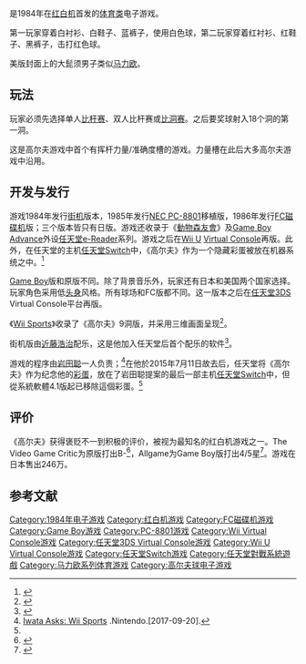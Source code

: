 {{NoteTA
| G1=Games
| G2=Mario
}}
{{Otheruses|subject=一款电子游戏|other=与此名称相似的其它条目|高尔夫 (消歧义)}}
{{Infobox video game
| title = 高尔夫
| image =
| caption =
| japanese = ゴルフ
| english = Golf
| developer = [[任天堂開發第二部|任天堂開發第二部]]<br/>[[HAL研究所|HAL研究所]]
| publisher = [[任天堂|任天堂]]
| designer = [[宮本茂|宮本茂]]
| programmer  = [[岩田聪|岩田聪]]<ref name="Iwata"/>
| composer = [[近藤浩治|近藤浩治]]（街机）<br />[[田中宏和|田中宏和]]（Game Boy）
| engine =
| released = {{Infobox VG/C|1984年5月1日| '''红白机'''<br>{{vgrelease new|JP|1984年5月1日|NA|1985年10月18日|EU|1986年11月15日}}'''街机'''<br />{{Vgrelease new|JP|1984年}}'''PC-88'''<br />{{Vgrelease new|JP|1985年4月}}'''FC磁碟机'''<br />{{Vgrelease new|JP|1986年2月11日}}'''Game Boy'''<br />{{Vgrelease new|JP|1989年11月28日|NA|1990年3月|EU|1990年}}<u>任天堂3DS Virtual Console</u><br />{{Vgrelease new|JP|2011年6月29日|NA|2011年9月8日|EU|2011年10月13日}}<u>Wii U Virtual Console</u><br />{{vgrelease new|EU|2013年10月10日|NA|2013年10月10日|JP|2013年11月13日}} }}
| genre = [[体育类游戏|体育类]]
| modes = [[单人电子游戏|单人]]、[[多人电子游戏|多人]]
| platforms = [[红白机|红白机]]、[[NEC_PC-8801|PC-88]]、[[FC磁碟机|FC磁碟机]]、[[Game_Boy|Game Boy]]、[[Nintendo_e-Reader|Nintendo e-Reader]]、[[GameCube|GameCube]] <small>(Animal Crossing)</small>、[[Virtual_Console|Virtual Console]]
}}

{{Vgname|高尔夫|ja=ゴルフ|en=Golf}}是1984年在[[红白机|红白机]]首发的[[体育类游戏|体育类]]电子游戏。

第一玩家穿着白衬衫、白鞋子、蓝裤子，使用白色球，第二玩家穿着红衬衫、红鞋子、黑裤子，击打红色球。

美版封面上的大髭须男子类似[[马力欧_(角色)|马力欧]]。

== 玩法 ==

玩家必须先选择单人[[比杆赛|比杆赛]]、双人比杆赛或[[比洞赛|比洞赛]]。之后要奖球射入18个洞的第一洞。

这是高尔夫游戏中首个有挥杆力量/准确度槽的游戏。力量槽在此后大多高尔夫游戏中沿用。

== 开发与发行 ==

游戏1984年发行[[街机|街机]]版本，1985年发行[[NEC_PC-8801|NEC PC-8801]]移植版，1986年发行[[FC磁碟机|FC磁碟机]]版；三个版本皆只有日版。游戏还收录于《[[動物森友會_(遊戲)|動物森友會]]》及[[Game_Boy_Advance|Game Boy Advance]]外设[[任天堂e-Reader|任天堂e-Reader]]系列。游戏之后在[[Wii_U|Wii U]] [[Virtual_Console|Virtual Console]]再版。此外，在任天堂的主机[[任天堂Switch|任天堂Switch]]中，《高尔夫》作为一个隐藏彩蛋被放在机器系统之中。<ref name="Eastegg">{{cite web|url=http://www.chuapp.com/article/284231.html |title=寻找《高尔夫》：任天堂在Switch上偷偷纪念岩田聪，这一秘密终于被玩家揭开全貌|publisher=触乐网|author=楼潇添|date=2017-09-20|accessdate=2017-09-20|archiveurl=https://web.archive.org/web/20170921000256/http://www.chuapp.com/article/284231.html|archivedate=2017-09-21|language=zh-cn}}</ref>

[[Game_Boy|Game Boy]]版和原版不同。除了背景音乐外，玩家还有日本和美国两个国家选择。玩家角色采用低[[头身|头身]]风格。所有球场和FC版都不同。这一版本之后在[[任天堂3DS|任天堂3DS]] Virtual Console平台再版。

《[[Wii_Sports|Wii Sports]]》收录了《高尔夫》9洞版，并采用三维画面呈现<ref>{{Cite web| year = 2006| url = http://www.nintendo.co.jp/wii/topics/interview/vol4/04.html| title = 社長が訊く Wiiプロジェクト ～Wiiが誕生したいくつかの理由～ Vol.4 『Wii Sports』編 第4回 「遊んでいる人だけじゃなく、見ている人も楽しめる」| publisher = 任天堂| language = ja| accessdate = 2009-06-27| archive-date = 2020-12-15| archive-url = https://web.archive.org/web/20201215034259/https://www.nintendo.co.jp/wii/topics/interview/vol4/04.html| dead-url = no}}</ref>。

街机版由[[近藤浩治|近藤浩治]]配乐，这是他加入任天堂后首个配乐的软件<ref>{{Cite web | date = 2003-03-03 | url = http://www.gpara.com/contents/creator/bn_104.htm | title = クリエイターズファイル 今週のゲスト 第104回 任天堂 近藤 浩治さん | publisher = ジーパラドットコム | language = ja | accessdate = 2009-06-28 | archive-date = 2014-02-22 | archive-url = https://web.archive.org/web/20140222183806/http://www.gpara.com/contents/creator/bn_104.htm | dead-url = no }}</ref>。

游戏的程序由[[岩田聪|岩田聪]]一人负责；<ref name="Iwata">[http://iwataasks.nintendo.com/interviews/#/wii/wii_sports/0/3 Iwata Asks: Wii Sports] {{Wayback|url=http://iwataasks.nintendo.com/interviews/#/wii/wii_sports/0/3 |date=20191217205722 }}.Nintendo.[2017-09-20].</ref>在他於2015年7月11日故去后，任天堂将《高尔夫》作为纪念他的[[彩蛋|彩蛋]]，放在了岩田聪提案的最后一部主机[[任天堂Switch|任天堂Switch]]中，但從系統軟體4.1版起已移除這個彩蛋。<ref name="Eastegg"/>

== 评价 ==

《高尔夫》获得褒贬不一到积极的评价，被视为最知名的红白机游戏之一。The Video Game Critic为原版打出B-<ref>{{cite web|url=http://videogamecritic.com/nesfh.htm#Golf|title=The Video Game Critic's NES Reviews|publisher=videogamecritic.net|date=|accessdate=2013-12-08|archive-date=2021-05-01|archive-url=https://web.archive.org/web/20210501111822/https://videogamecritic.com/nesfh.htm#Golf|dead-url=no}}</ref>，Allgame为Game Boy版打出4/5星<ref>{{cite web|last=Sutyak|first=Jonathan|title=Golf - Review|publisher=[[Allgame|Allgame]]|accessdate=2013-12-08|url=http://allgame.com/game.php?id=1059&tab=review|archive-date=2014-12-10|archive-url=https://web.archive.org/web/20141210173727/http://www.allgame.com/game.php?id=1059&tab=review|dead-url=no}}</ref>。游戏在日本售出246万{{Citation needed|time=2015-01-07T06:04:49+00:00}}。

== 参考文献 ==
{{reflist}}

{{马里奥体育类游戏}}
{{宮本茂}}
{{Portal bar|瑪利歐系列|电子游戏}}

{{DEFAULTSORT:Golf}}
[[Category:1984年电子游戏|Category:1984年电子游戏]]
[[Category:红白机游戏|Category:红白机游戏]]
[[Category:FC磁碟机游戏|Category:FC磁碟机游戏]]
[[Category:Game_Boy游戏|Category:Game Boy游戏]]
[[Category:PC-8801游戏|Category:PC-8801游戏]]
[[Category:Wii_Virtual_Console游戏|Category:Wii Virtual Console游戏]]
[[Category:任天堂3DS_Virtual_Console游戏|Category:任天堂3DS Virtual Console游戏]]
[[Category:Wii_U_Virtual_Console游戏|Category:Wii U Virtual Console游戏]]
[[Category:任天堂Switch游戏|Category:任天堂Switch游戏]]
[[Category:任天堂對戰系統遊戲|Category:任天堂對戰系統遊戲]]
[[Category:马力欧系列体育游戏|Category:马力欧系列体育游戏]]
[[Category:高尔夫球电子游戏|Category:高尔夫球电子游戏]]